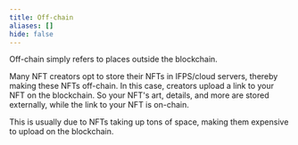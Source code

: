 ```yaml
---
title: Off-chain
aliases: []
hide: false
---
```




Off-chain simply refers to places outside the blockchain.

Many NFT creators opt to store their NFTs in IFPS/cloud servers, thereby making these NFTs off-chain. In this case, creators upload a link to your NFT on the blockchain. So your NFT's art, details, and more are stored externally, while the link to your NFT is on-chain.

This is usually due to NFTs taking up tons of space, making them expensive to upload on the blockchain.
